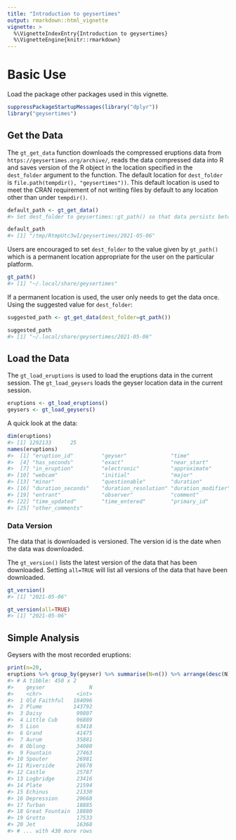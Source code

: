 ```yaml
---
title: "Introduction to geysertimes"
output: rmarkdown::html_vignette
vignette: >
  %\VignetteIndexEntry{Introduction to geysertimes}
  %\VignetteEngine{knitr::rmarkdown}
---
```


# Basic Use

Load the package other packages used in this vignette.

```r
suppressPackageStartupMessages(library("dplyr"))
library("geysertimes")
```

## Get the Data

The `gt_get_data` function downloads the compressed eruptions data
from `https://geysertimes.org/archive/`,
reads the data compressed data into R
and saves version of the R object
in the location specified
in the `dest_folder` argument to the function.
The default location for `dest_folder` is
`file.path(tempdir(), "geysertimes"))`.
This default location is used to meet the CRAN requirement of
not writing files by default to any location other than under `tempdir()`.

```r
default_path <- gt_get_data()
#> Set dest_folder to geysertimes::gt_path() so that data persists between R sessions.
```

```r
default_path
#> [1] "/tmp/RtmpUtc3wI/geysertimes/2021-05-06"
```

Users are encouraged to set `dest_folder` to the value given by
`gt_path()` which is a permanent location appropriate for the
user on the particular platform.

```r
gt_path()
#> [1] "~/.local/share/geysertimes"
```

If a permanent location is used, the user only needs to get the
data once.
Using the suggested value for `dest_folder`:

```r
suggested_path <- gt_get_data(dest_folder=gt_path())
```

```r
suggested_path
#> [1] "~/.local/share/geysertimes/2021-05-06"
```

## Load the Data

The `gt_load_eruptions` is used to load the eruptions data in the
current session.
The `gt_load_geysers` loads the geyser location data in the current session.

```r
eruptions <- gt_load_eruptions()
geysers <- gt_load_geysers()
```

A quick look at the data:

```r
dim(eruptions)
#> [1] 1292133      25
names(eruptions)
#>  [1] "eruption_id"         "geyser"              "time"               
#>  [4] "has_seconds"         "exact"               "near_start"         
#>  [7] "in_eruption"         "electronic"          "approximate"        
#> [10] "webcam"              "initial"             "major"              
#> [13] "minor"               "questionable"        "duration"           
#> [16] "duration_seconds"    "duration_resolution" "duration_modifier"  
#> [19] "entrant"             "observer"            "comment"            
#> [22] "time_updated"        "time_entered"        "primary_id"         
#> [25] "other_comments"
```

### Data Version
The data that is downloaded is versioned.
The version id is the date when the data was downloaded.

The `gt_version()` lists the latest version of the data that
has been downloaded.
Setting `all=TRUE` will list all versions of the data that have been
downloaded.

```r
gt_version()
#> [1] "2021-05-06"
```

```r
gt_version(all=TRUE)
#> [1] "2021-05-06"
```

## Simple Analysis

Geysers with the most recorded eruptions:

```r
print(n=20,
eruptions %>% group_by(geyser) %>% summarise(N=n()) %>% arrange(desc(N)))
#> # A tibble: 450 x 2
#>    geyser              N
#>    <chr>           <int>
#>  1 Old Faithful   184096
#>  2 Plume          143792
#>  3 Daisy           99807
#>  4 Little Cub      96889
#>  5 Lion            63418
#>  6 Grand           41475
#>  7 Aurum           35881
#>  8 Oblong          34080
#>  9 Fountain        27463
#> 10 Spouter         26981
#> 11 Riverside       26678
#> 12 Castle          25787
#> 13 Logbridge       23416
#> 14 Plate           21594
#> 15 Echinus         21330
#> 16 Depression      20668
#> 17 Turban          18885
#> 18 Great Fountain  18880
#> 19 Grotto          17533
#> 20 Jet             16368
#> # ... with 430 more rows
```
